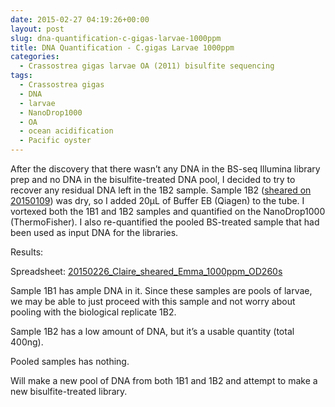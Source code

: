 ```yaml
---
date: 2015-02-27 04:19:26+00:00
layout: post
slug: dna-quantification-c-gigas-larvae-1000ppm
title: DNA Quantification - C.gigas Larvae 1000ppm
categories:
  - Crassostrea gigas larvae OA (2011) bisulfite sequencing
tags:
  - Crassostrea gigas
  - DNA
  - larvae
  - NanoDrop1000
  - OA
  - ocean acidification
  - Pacific oyster
---
```


After the discovery that there wasn't any DNA in the BS-seq Illumina library prep and no DNA in the bisulfite-treated DNA pool, I decided to try to recover any residual DNA left in the 1B2 sample. Sample 1B2 ([sheared on 20150109](https://robertslab.github.io/sams-notebook/2015/01/09/dna-isolation-c-gigas-larvae-from-2011-noaa-oa-experiment.html)) was dry, so I added 20μL of Buffer EB (Qiagen) to the tube. I vortexed both the 1B1 and 1B2 samples and quantified on the NanoDrop1000 (ThermoFisher). I also re-quantified the pooled BS-treated sample that had been used as input DNA for the libraries.

Results:

Spreadsheet: [20150226_Claire_sheared_Emma_1000ppm_OD260s](https://docs.google.com/spreadsheets/d/1Ao-drpl7f-5HCsDhRtMIvdQws4Gpt2ro-8nEXGZjHeE/edit?usp=sharing)



Sample 1B1 has ample DNA in it. Since these samples are pools of larvae, we may be able to just proceed with this sample and not worry about pooling with the biological replicate 1B2.

Sample 1B2 has a low amount of DNA, but it's a usable quantity (total 400ng).

Pooled samples has nothing.

Will make a new pool of DNA from both 1B1 and 1B2 and attempt to make a new bisulfite-treated library.
